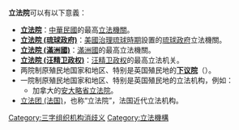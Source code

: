 '''立法院'''可以有以下意義：
*'''[[立法院|立法院]]'''：[[中華民國|中華民國]]的最高[[立法機關|立法機關]]。
*'''[[立法院_(琉球政府)|立法院 (琉球政府)]]'''：[[美國治理琉球時期|美國治理琉球時期]]設置的[[琉球政府|琉球政府]]立法機關。
*'''[[滿洲國立法院|立法院 (滿洲國)]]'''：[[滿洲國|滿洲國]]的最高立法機關。
*'''[[立法院_(汪精卫政权)|立法院 (汪精卫政权)]]'''：[[汪精卫政权|汪精卫政权]]的最高立法机关。
*两院制原殖民地国家和地区、特别是英国殖民地的'''[[下议院|下议院]]'''（{{lang-en|Legislative Assembly}}）。
*一院制原殖民地国家和地区、特别是英国殖民地的立法机构，例如：
** 加拿大的[[安大略省立法院|安大略省立法院]]。
*[[立法团_(法国)|立法团 (法国)]]，也称“立法院”，法国近代立法机构。

{{disambig}}

[[Category:三字组织机构消歧义|Category:三字组织机构消歧义]]
[[Category:立法機構|Category:立法機構]]
